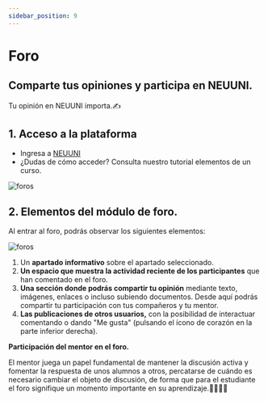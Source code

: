 ```yaml
---
sidebar_position: 9
---
```



# Foro

## Comparte tus opiniones y participa en NEUUNI.

Tu opinión en NEUUNI importa.✍

## 1. Acceso a la plataforma

- Ingresa a [NEUUNI](https://unineuuni.edu.mx/)
- ¿Dudas de cómo acceder? Consulta nuestro <CustomLink href="../Primeros pasos/firstelements.html">tutorial elementos de un curso</CustomLink>.  

![foros](./img/sincroni4.jpg)

## 2. Elementos del módulo de foro.
Al entrar al foro, podrás observar los siguientes elementos:

![foros](./img/foro.jpg)

1. Un **apartado informativo** sobre el apartado seleccionado.
2. **Un espacio que muestra la actividad reciente de los participantes** que han comentado en el foro.
3. **Una sección donde podrás compartir tu opinión** mediante texto, imágenes, enlaces o incluso subiendo documentos. Desde aquí podrás compartir tu participación con tus compañeros y tu mentor.
4. **Las publicaciones de otros usuarios,** con la posibilidad de interactuar comentando o dando "Me gusta" (pulsando el ícono de corazón en la parte inferior derecha).

**Participación del mentor en el foro.**

El mentor juega un papel fundamental de mantener la discusión activa y fomentar la respuesta 
de unos alumnos a otros, percatarse de cuándo es necesario cambiar el objeto de discusión, de forma 
que para el estudiante el foro signifique un momento importante en su aprendizaje.👩‍🏫👨‍🏫